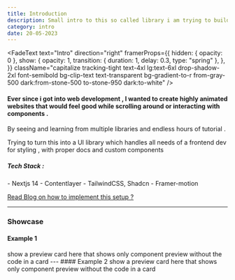 ```yaml
---
title: Introduction
description: Small intro to this so called library i am trying to build
category: intro
date: 20-05-2023
---
```


<FadeText
  text="Intro"
  direction="right"
  framerProps={{
    hidden: { opacity: 0 },
    show: {
      opacity: 1,
      transition: { duration: 1, delay: 0.3, type: "spring" },
    },
  }}
  className="capitalize tracking-tight
          text-4xl lg:text-6xl
          drop-shadow-2xl font-semibold 
          bg-clip-text text-transparent bg-gradient-to-r from-gray-500 dark:from-stone-500 to-stone-950 dark:to-white"
/>

#### Ever since i got into web development , I wanted to create highly animated websites that would feel good while scrolling around or interacting with components .

By seeing and learning from multiple libraries and endless hours of tutorial .

Trying to turn this into a UI library which handles all needs of a frontend dev for styling , with proper docs and custom components

##### Tech Stack :

<Steps>

<Step>
- Nextjs 14
</Step>
<Step>
- Contentlayer
</Step>
<Step>
- TailwindCSS, Shadcn
</Step>
<Step>
- Framer-motion
</Step>

</Steps>

[Read Blog on how to implement this setup ?](/blogs/dev-blog)

<GithubStar />

---
### Showcase 

<Steps>

#### Example 1

<Step className="w-full h-80 bg-red-500">
  show a preview card here that shows only component preview without the code in a card 
</Step>
---
#### Example 2

<Step className="w-full h-80 bg-red-500">
  show a preview card here that shows only component preview without the code in a card 
</Step>

</Steps>


